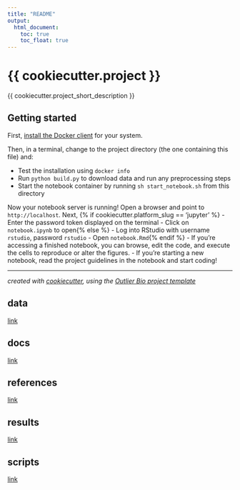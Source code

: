 ```yaml
---
title: "README"
output:
  html_document:
    toc: true
    toc_float: true
---
```


# {{ cookiecutter.project }}

{{ cookiecutter.project_short_description }}


## Getting started
First, [install the Docker client](http://docs.docker.com) for your system.

Then, in a terminal, change to the project directory (the one containing this file) and:

- Test the installation using `docker info`
- Run `python build.py` to download data and run any preprocessing steps
- Start the notebook container by running `sh start_notebook.sh` from this directory

Now your notebook server is running! Open a browser and point to `http://localhost`. Next,
{% if cookiecutter.platform_slug == 'jupyter' %}
- Enter the password token displayed on the terminal
- Click on `notebook.ipynb` to open{% else %}
- Log into RStudio with username `rstudio`, password `rstudio`
- Open `notebook.Rmd`{% endif %}
- If you're accessing a finished notebook, you can browse, edit the code, and execute the cells to reproduce or alter the figures.
- If you're starting a new notebook, read the project guidelines in the notebook and start coding!

---
*created with [cookiecutter](http://cookiecutter.readthedocs.io/en/latest/), using the [Outlier Bio project template](https://github.com/outlierbio/ob-project-template)*

## data
[link](/path/to/data/)


## docs
[link](/path/to/docs/)


## references
[link](/path/to/references/)



## results
[link](/path/to/results/)



## scripts
[link](/path/to/scripts/)
